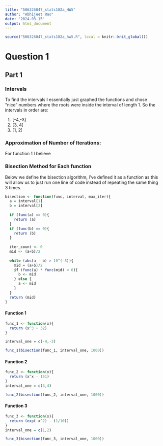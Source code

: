 ```yaml
---
title: "506326047_stats102a_HW5"
author: "Abhijeet Rao"
date: "2024-03-15"
output: html_document
---
```


```r
source("506326047_stats102a_hw5.R", local = knitr::knit_global())
```

# Question 1
## Part 1
### Intervals
To find the intervals I essentially just graphed the functions and chose "nice" numbers where the roots were inside the interval of length 1. So the intervals in order are:

1. [-4,-3]
2. [3, 4]
3. [1, 2]

### Approximation of Number of Iterations:
For function 1 I believe

### Bisection Method for Each function
Below we define the bisection algorithm, I've defined it as a function as this will allow us to just run one line of code instead of repeating the same thing 3 times.
```r
bisection <- function(func, interval, max_iter){
  a = interval[1]
  b = interval[2]
  
  if (func(a) == 0){
    return (a)
  }
  if (func(b) == 0){
    return (b)
  }
  
  iter_count <- 0
  mid <- (a+b)/2
  
  while (abs(a - b) > 10^(-8)){
    mid = (a+b)/2
    if (func(a) * func(mid) < 0){
      b <- mid
    } else {
      a <- mid
    }
  }
  return (mid)
}
```

#### Function 1
```r
func_1 <- function(x){
  return (x^3 + 32)
}

interval_one = c(-4,-3)

func_1(bisection(func_1, interval_one, 1000))
```

#### Function 2
```r
func_2 <- function(x){
  return (x^x - 151)
}
interval_one = c(3,4)

func_2(bisection(func_2, interval_one, 1000))
```

#### Function 3

```r
func_3 <- function(x){
  return (exp(-x^2) - (1/10))
}
interval_one = c(1,2)

func_3(bisection(func_3, interval_one, 1000))
```